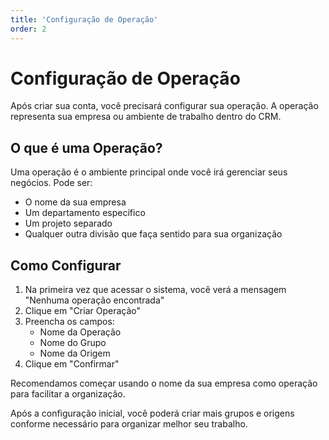 ```yaml
---
title: 'Configuração de Operação'
order: 2
---
```


# Configuração de Operação

Após criar sua conta, você precisará configurar sua operação. A operação representa sua empresa ou ambiente de trabalho dentro do CRM.

## O que é uma Operação?

Uma operação é o ambiente principal onde você irá gerenciar seus negócios. Pode ser:
- O nome da sua empresa
- Um departamento específico
- Um projeto separado
- Qualquer outra divisão que faça sentido para sua organização

## Como Configurar

1. Na primeira vez que acessar o sistema, você verá a mensagem "Nenhuma operação encontrada"
2. Clique em "Criar Operação"
3. Preencha os campos:
   - Nome da Operação
   - Nome do Grupo
   - Nome da Origem
4. Clique em "Confirmar"


Recomendamos começar usando o nome da sua empresa como operação para facilitar a organização.


Após a configuração inicial, você poderá criar mais grupos e origens conforme necessário para organizar melhor seu trabalho. 
